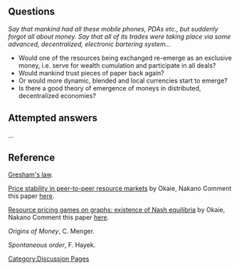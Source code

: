 [[Category:Discussion Pages]] 

== Questions ==

''Say that mankind had all these mobile phones, PDAs etc., but suddenly forgot all about money. Say that all of its trades were taking place via some advanced, decentralized, electronic bartering system...''
* Would one of the resources being exchanged re-emerge as an exclusive money, i.e. serve for wealth cumulation and participate in all deals? 
* Would mankind trust pieces of paper back again?
* Or would more dynamic, blended and local currencies start to emerge?
* Is there a good theory of emergence of moneys in distributed, decentralized economies?

== Attempted answers ==

...

== Reference ==

[[Gresham%27s_law|Gresham's law]].

[http://ieeexplore.ieee.org/xpls/abs_all.jsp?arnumber=5662594 Price stability in peer-to-peer resource markets] by Okaie, Nakano
Comment this paper [[OkaieNakanoStability|here]].

[http://www.springerlink.com/content/213187v363028302/ Resource pricing games on graphs: existence of Nash equilibria] by Okaie, Nakano
Comment this paper [[OkaieNakanoNash|here]].

''Origins of Money'', C. Menger.

''Spontaneous order'', F. Hayek.